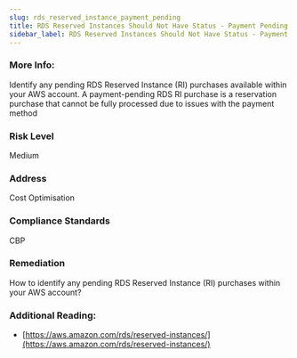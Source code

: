 ```yaml
---
slug: rds_reserved_instance_payment_pending
title: RDS Reserved Instances Should Not Have Status - Payment Pending
sidebar_label: RDS Reserved Instances Should Not Have Status - Payment Pending
---
```


### More Info:

Identify any pending RDS Reserved Instance (RI) purchases available within your AWS account. A payment-pending RDS RI purchase is a reservation purchase that cannot be fully processed due to issues with the payment method

### Risk Level

Medium

### Address

Cost Optimisation

### Compliance Standards

CBP

### Remediation

How to identify any pending RDS Reserved Instance (RI) purchases within your AWS account?

### Additional Reading:

- [https://aws.amazon.com/rds/reserved-instances/](https://aws.amazon.com/rds/reserved-instances/) 


